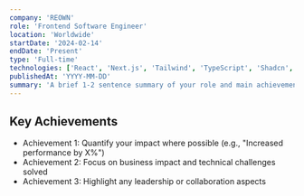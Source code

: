 ```yaml
---
company: 'REOWN'
role: 'Frontend Software Engineer'
location: 'Worldwide'
startDate: '2024-02-14'
endDate: 'Present'
type: 'Full-time'
technologies: ['React', 'Next.js', 'Tailwind', 'TypeScript', 'Shadcn', 'Supabase', 'Drizzle', 'Vercel', 'AWS', 'Docker', 'Kubernetes', 'Git', 'GitHub', 'GitLab']
publishedAt: 'YYYY-MM-DD'
summary: 'A brief 1-2 sentence summary of your role and main achievements'
---
```


## Key Achievements
- Achievement 1: Quantify your impact where possible (e.g., "Increased performance by X%")
- Achievement 2: Focus on business impact and technical challenges solved
- Achievement 3: Highlight any leadership or collaboration aspects

